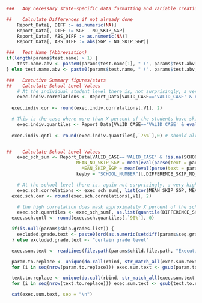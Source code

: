 ```r
###   Any necessary state-specific data formatting and variable creation - DON'T CACHE!!!

##    Calculate Differences if not already done
	Report_Data[, DIFF := as.numeric(NA)]
	Report_Data[, DIFF := SGP - NO_SKIP_SGP]
	Report_Data[, ABS_DIFF := as.numeric(NA)]
	Report_Data[, ABS_DIFF := abs(SGP - NO_SKIP_SGP)]

###   Test Name (Abbreviation)
if(length(params$test.name) > 1) {
	test.name.abv <- paste0(params$test.name[1], " (", params$test.abv[1], ") and ", params$test.name[2], " (", params$test.abv[2], ")")
} else test.name.abv <- paste0(params$test.name, " (", params$test.abv, ")")

###   Executive Summary figures/stats
##    Calculate School Level Values
	# At the individual student level there is, not surprisingly, a very high correlation...
	exec.indiv.correlations <- Report_Data[VALID_CASE=='VALID_CASE' & eval(parse(text = params$skip.subset)), list(
																					cor(eval(parse(text = params$skip.sgp)), eval(parse(text = params$seq.sgp)), use="complete.obs"))]#, keyby=c("CONTENT_AREA")]
  exec.indiv.cor <- round(exec.indiv.correlations[,V1], 2)

  # This is the case where more than X percent of the students have skip-year and one-year SGP differences that exceed X in magnitude.
	exec.indiv.quantiles <- Report_Data[VALID_CASE=='VALID_CASE' & eval(parse(text = params$skip.subset)), as.list(
																					quantile(abs(eval(parse(text = params$skip.sgp)) - eval(parse(text = params$seq.sgp))), probs=(1:19)/20, na.rm=TRUE))]#, keyby=c("CONTENT_AREA")]
  exec.indiv.qntl <- round(exec.indiv.quantiles[,`75%`],0) # should already be integer


##    Calculate School Level Values
	exec_sch_sum <- Report_Data[VALID_CASE=='VALID_CASE' & !is.na(SCHOOL_NUMBER), list(
      			          MEAN_NO_SKIP_SGP = mean(eval(parse(text = params$seq.sgp)), na.rm = TRUE),
            			    MEAN_SKIP_SGP = mean(eval(parse(text = params$skip.sgp)), na.rm = TRUE)),
            			  keyby = "SCHOOL_NUMBER"][,DIFFERENCE_SKIP_NO_SKIP_MEAN_SGP:=round(abs(MEAN_SKIP_SGP-MEAN_NO_SKIP_SGP), 2)] # keyby = c("CONTENT_AREA", "SCHOOL_NUMBER")

	# At the school level there is, again not surprisingly, a very high correlation (~ 0.9)
	exec.sch.correlations <- exec_sch_sum[, list(cor(MEAN_SKIP_SGP, MEAN_NO_SKIP_SGP, use="complete.obs"))] # , keyby=c("CONTENT_AREA")
  exec.sch.cor <- round(exec.sch.correlations[,V1], 2)

	# the high correlation does mask approximately X percent of the schools whose mean/median SGP differs by X or more.
	exec.sch.quantiles <- exec_sch_sum[, as.list(quantile(DIFFERENCE_SKIP_NO_SKIP_MEAN_SGP, probs=(1:19)/20, na.rm=TRUE))] #, keyby=c("CONTENT_AREA")]
  exec.sch.qntl <- round(exec.sch.quantiles[,`90%`], 0)

  if(is.null(params$skip.grades.list)) {
    excluded.grade.text <- paste0(ord(as.numeric(setdiff(params$seq.grades, params$skip.grades))), " grade")
  } else excluded.grade.text <- "certain grade level"
```

```r
  exec.sum.text <- readLines(file.path(params$child.file.path, "Executive_Summary_Text.Rmd"))

  param.to.replace <- unique(do.call(rbind, str_match_all(exec.sum.text, "PRM__\\s*(.*?)\\s*__PRM")))
  for (i in seq(nrow(param.to.replace))) exec.sum.text <- gsub(param.to.replace[i,1], eval(parse(text=paste0("params[['", param.to.replace[i,2], "']][[1]]"))), exec.sum.text, fixed=TRUE)

  text.to.replace <- unique(do.call(rbind, str_match_all(exec.sum.text, "TXT__\\s*(.*?)\\s*__TXT")))
  for (i in seq(nrow(text.to.replace))) exec.sum.text <- gsub(text.to.replace[i,1], eval(parse(text=text.to.replace[i,2])), exec.sum.text, fixed=TRUE)

  cat(exec.sum.text, sep = "\n")
```
